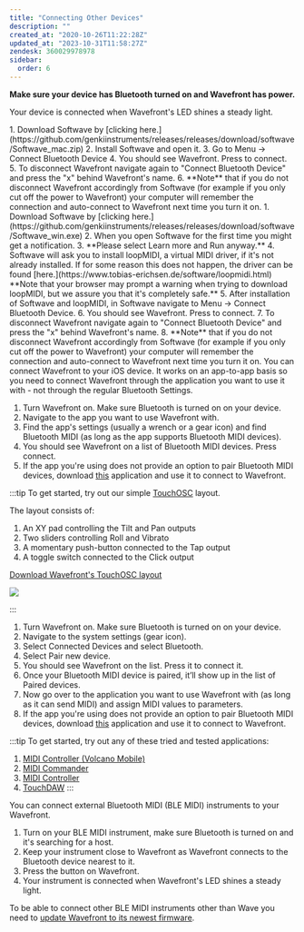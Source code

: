 ```yaml
---
title: "Connecting Other Devices"
description: ""
created_at: "2020-10-26T11:22:28Z"
updated_at: "2023-10-31T11:58:27Z"
zendesk: 360029978978
sidebar:
  order: 6
---
```


**Make sure your device has Bluetooth turned on and Wavefront has power.**

Your device is connected when Wavefront's LED shines a steady light.


<Tabs>
<TabItem label="macOS">
1. Download Softwave by [clicking here.](https://github.com/genkiinstruments/releases/releases/download/softwave/Softwave_mac.zip)
2. Install Softwave and open it.
3. Go to Menu -&gt; Connect Bluetooth Device
4. You should see Wavefront. Press to connect.
5. To disconnect Wavefront navigate again to "Connect Bluetooth Device" and press the "x" behind Wavefront's name.
6. **Note** that if you do not disconnect Wavefront accordingly from Softwave (for example if you only cut off the power to Wavefront) your computer will remember the connection and auto-connect to Wavefront next time you turn it on.
</TabItem>

<TabItem label="Windows">
1. Download Softwave by [clicking here.](https://github.com/genkiinstruments/releases/releases/download/softwave/Softwave_win.exe)
2. When you open Softwave for the first time you might get a notification.
3. **Please select Learn more and Run anyway.**
4. Softwave will ask you to install loopMIDI, a virtual MIDI driver, if it's not already installed. If for some reason this does not happen, the driver can be found [here.](https://www.tobias-erichsen.de/software/loopmidi.html)
**Note that your browser may prompt a warning when trying to download loopMIDI, but we assure you that it's completely safe.**
5. After installation of Softwave and loopMIDI, in Softwave navigate to Menu -&gt; Connect Bluetooth Device.
6. You should see Wavefront. Press to connect.
7. To disconnect Wavefront navigate again to "Connect Bluetooth Device" and press the "x" behind Wavefront's name.
8. **Note** that if you do not disconnect Wavefront accordingly from Softwave (for example if you only cut off the power to Wavefront) your computer will remember the connection and auto-connect to Wavefront next time you turn it on.

</TabItem>

<TabItem label="iOS">
You can connect Wavefront to your iOS device. It works on an app-to-app basis so you need to connect Wavefront through the application you want to use it with - not through the regular Bluetooth Settings.

1. Turn Wavefront on. Make sure Bluetooth is turned on on your device.
2. Navigate to the app you want to use Wavefront with.
3. Find the app's settings (usually a wrench or a gear icon) and find Bluetooth MIDI (as long as the app supports Bluetooth MIDI devices).
4. You should see Wavefront on a list of Bluetooth MIDI devices. Press connect.
5. If the app you're using does not provide an option to pair Bluetooth MIDI devices, download [this](https://apps.apple.c/src/app/midimittr/id925495245) application and use it to connect to Wavefront.

:::tip
To get started, try out our simple [TouchOSC](https://hexler.net/products/touchosc) layout.

The layout consists of:

1. An XY pad controlling the Tilt and Pan outputs
2. Two sliders controlling Roll and Vibrato
3. A momentary push-button connected to the Tap output
4. A toggle switch connected to the Click output

[Download Wavefront's TouchOSC layout](/wavefront.touchosc)

![](/images/article_360014731798_image_0.jpg)

:::

  </TabItem>

  <TabItem label="Android">

1. Turn Wavefront on. Make sure Bluetooth is turned on on your device.
2. Navigate to the system settings (gear icon).
3. Select Connected Devices and select Bluetooth.
4. Select Pair new device.
5. You should see Wavefront on the list. Press it to connect it.
6. Once your Bluetooth MIDI device is paired, it’ll show up in the list of Paired devices.
7. Now go over to the application you want to use Wavefront with (as long as it can send MIDI) and assign MIDI values to parameters.
8. If the app you're using does not provide an option to pair Bluetooth MIDI devices, download [this](https://play.google.com/store/apps/details?id=com.mobileer.example.midibtlepairing) application and use it to connect to Wavefront.

:::tip
To get started, try out any of these tried and tested applications:

1. [MIDI Controller (Volcano Mobile)](https://play.google.com/store/apps/details?id=net.volcanomobile.midi_controller)
2. [MIDI Commander](https://play.google.com/store/apps/details?id=it.bordero.midicontroller)
3. [MIDI Controller](https://play.google.com/store/apps/details?id=com.seemayr.midicontroller)
4. [TouchDAW](https://play.google.com/store/apps/details?id=de.humatic.tdaw)
   :::

  </TabItem>

  <TabItem label="Bluetooth MIDI">
You can connect external Bluetooth MIDI (BLE MIDI) instruments to your Wavefront.

1. Turn on your BLE MIDI instrument, make sure Bluetooth is turned on and it's searching for a host.
2. Keep your instrument close to Wavefront as Wavefront connects to the Bluetooth device nearest to it.
3. Press the button on Wavefront.
4. Your instrument is connected when Wavefront's LED shines a steady light.

To be able to connect other BLE MIDI instruments other than Wave you need to [update Wavefront to its newest firmware](/wavefront/update).

  </TabItem>
</Tabs>
